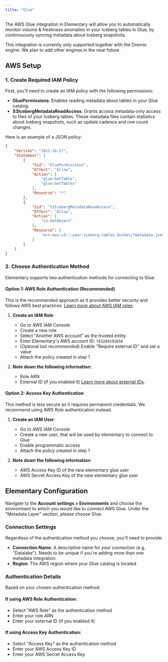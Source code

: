 ```yaml
---
title: "Glue"
---
```


The AWS Glue integration in Elementary will allow you to automatically monitor volume & freshness anomalies in your Iceberg tables in Glue, by continouously syncing metadata about Iceberg snapshots.

<Note>
  This integration is currently only supported together with the Dremio engine. We plan to add other engines in the near future.
</Note>

## AWS Setup

### 1. Create Required IAM Policy

First, you'll need to create an IAM policy with the following permissions:
- **GluePermissions**: Enables reading metadata about tables in your Glue catalog.
- **S3IcebergMetadataReadAccess**: Grants access metadata-only access to files of your Iceberg tables. These metadata files contain statistics about Iceberg snapshots, 
such as update cadence and row count changes.

Here is an example of a JSON policy:
```json
{
	"Version": "2012-10-17",
	"Statement": [
		{
			"Sid": "GluePermissions",
			"Effect": "Allow",
			"Action": [
				"glue:GetTable",
				"glue:GetTables"
			],
			"Resource": "*"
		},
		{
			"Sid": "S3IcebergMetadataReadAccess",
			"Effect": "Allow",
			"Action": [
				"s3:GetObject"
			],
			"Resource": [
				"arn:aws:s3:::your-iceberg-tables-bucket/*metadata.json"
			]
		}
	]
}
```

### 2. Choose Authentication Method

Elementary supports two authentication methods for connecting to Glue:

#### Option 1: AWS Role Authentication (Recommended)

This is the recommended approach as it provides better security and follows AWS best practices. [Learn more about AWS IAM roles](https://docs.aws.amazon.com/IAM/latest/UserGuide/id_roles.html).

1. **Create an IAM Role**:
   - Go to AWS IAM Console
   - Create a new role
   - Select "Another AWS account" as the trusted entity
   - Enter Elementary's AWS account ID: `743289191656`
   - (Optional but recommended) Enable "Require external ID" and set a value
   - Attach the policy created in step 1

2. **Note down the following information**:
   - Role ARN
   - External ID (if you enabled it) [Learn more about external IDs](https://aws.amazon.com/blogs/security/how-to-use-external-id-when-granting-access-to-your-aws-resources/).

#### Option 2: Access Key Authentication

This method is less secure as it requires permanent credentials. We recommend using AWS Role authentication instead.

1. **Create an IAM User**:
   - Go to AWS IAM Console
   - Create a new user, that will be used by elementary to connect to Glue
   - Enable programmatic access
   - Attach the policy created in step 1

2. **Note down the following information**:
   - AWS Access Key ID of the new elementary glue user
   - AWS Secret Access Key of the new elementary glue user

## Elementary Configuration

Navigate to the **Account settings > Environments** and choose the environment to which you would like to connect AWS Glue.
Under the "Metadata Layer" section, please choose Glue.

### Connection Settings

Regardless of the authentication method you choose, you'll need to provide:

- **Connection Name**: A descriptive name for your connection (e.g. "Datalake"). Needs to be unique if you're adding more than one metadata integration.
- **Region**: The AWS region where your Glue catalog is located

### Authentication Details

Based on your chosen authentication method:

#### If using AWS Role Authentication:
- Select "AWS Role" as the authentication method
- Enter your role ARN
- Enter your external ID (if you enabled it)

#### If using Access Key Authentication:
- Select "Access Key" as the authentication method
- Enter your AWS Access Key ID
- Enter your AWS Secret Access Key
